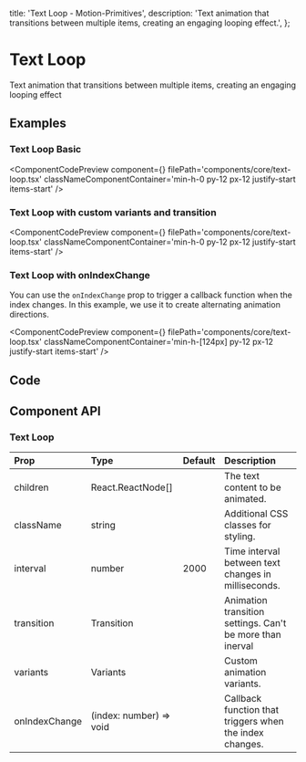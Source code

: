   title: 'Text Loop - Motion-Primitives',
  description:
    'Text animation that transitions between multiple items, creating an engaging looping effect.',
};


# Text Loop

Text animation that transitions between multiple items, creating an engaging looping effect

## Examples

### Text Loop Basic

<ComponentCodePreview
  component={<TextLoopBasic />}
  filePath='components/core/text-loop.tsx'
  classNameComponentContainer='min-h-0 py-12 px-12 justify-start items-start'
/>

### Text Loop with custom variants and transition

<ComponentCodePreview
  component={<TextLoopCustomVariantsTransition />}
  filePath='components/core/text-loop.tsx'
  classNameComponentContainer='min-h-0 py-12 px-12 justify-start items-start'
/>

### Text Loop with onIndexChange

You can use the `onIndexChange` prop to trigger a callback function when the index changes. In this example, we use it to create alternating animation directions.

<ComponentCodePreview
  component={<TextLoopOnIndexChange />}
  filePath='components/core/text-loop.tsx'
  classNameComponentContainer='min-h-[124px] py-12 px-12 justify-start items-start'
/>

## Code

<CodeBlock filePath='components/core/text-loop.tsx' />

## Component API

### Text Loop

| Prop          | Type                    | Default | Description                                               |
| :------------ | :---------------------- | :------ | :-------------------------------------------------------- |
| children      | React.ReactNode[]       |         | The text content to be animated.                          |
| className     | string                  |         | Additional CSS classes for styling.                       |
| interval      | number                  | 2000    | Time interval between text changes in milliseconds.       |
| transition    | Transition              |         | Animation transition settings. Can't be more than inerval |
| variants      | Variants                |         | Custom animation variants.                                |
| onIndexChange | (index: number) => void |         | Callback function that triggers when the index changes.   |
